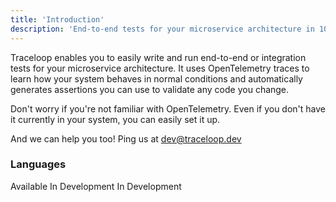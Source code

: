 ```yaml
---
title: 'Introduction'
description: 'End-to-end tests for your microservice architecture in 10 minutes'
---
```


Traceloop enables you to easily write and run end-to-end or integration tests for your microservice architecture.
It uses OpenTelemetry traces to learn how your system behaves in normal conditions and automatically generates assertions you
can use to validate any code you change.

Don't worry if you're not familiar with OpenTelemetry. Even if you don't have it currently in your system, you can easily set it up.

And we can help you too! Ping us at dev@traceloop.dev

### Languages

<CardGroup cols={3}>
  <Card
    title="Javascript / Typescript"
    icon="node"
    href="/jest-otel/introduction"
  >
    Available
  </Card>
  <Card title="Python" icon="python">
    In Development
  </Card>
  <Card title="Go" icon="golang">
    In Development
  </Card>
</CardGroup>
